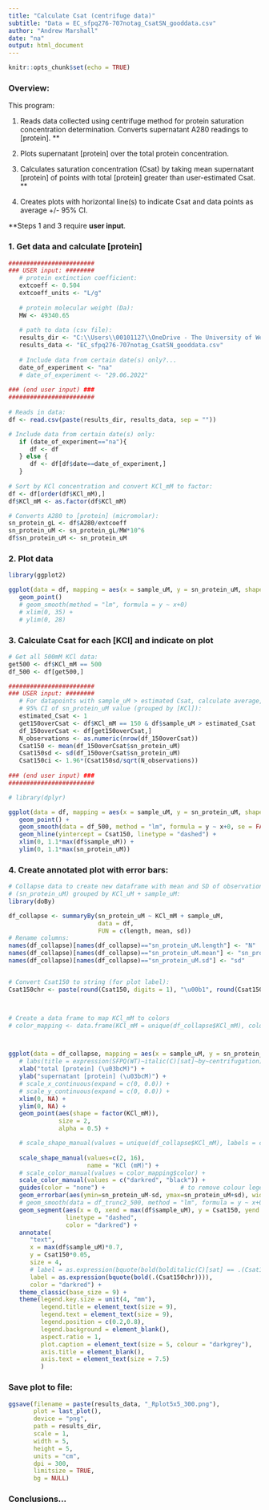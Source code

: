 ```yaml
---
title: "Calculate Csat (centrifuge data)"
subtitle: "Data = EC_sfpq276-707notag_CsatSN_gooddata.csv"
author: "Andrew Marshall"
date: "na"
output: html_document
---
```


```r
knitr::opts_chunk$set(echo = TRUE)
```

### Overview:

This program:

1. Reads data collected using centrifuge method for protein saturation 
concentration determination. Converts supernatant A280 readings to [protein]. **

2. Plots supernatant [protein] over the total protein concentration.

3. Calculates saturation concentration (Csat) by taking mean supernatant [protein] 
of points with total [protein] greater than user-estimated Csat. **

4. Creates plots with horizontal line(s) to indicate Csat and data points as 
average +/- 95% CI.


\*\*Steps 1 and 3 require **user input**. 

### 1. Get data and calculate [protein]

```r
########################
### USER input: ########
   # protein extinction coefficient:
   extcoeff <- 0.504
   extcoeff_units <- "L/g"
   
   # protein molecular weight (Da):
   MW <- 49340.65
   
   # path to data (csv file):
   results_dir <- "C:\\Users\\00101127\\OneDrive - The University of Western Australia\\Documents\\LLPS results\\centrifuge_assays\\"
   results_data <- "EC_sfpq276-707notag_CsatSN_gooddata.csv"
   
   # Include data from certain date(s) only?...
   date_of_experiment <- "na"
   # date_of_experiment <- "29.06.2022"
   
### (end user input) ###
########################
   
# Reads in data: 
df <- read.csv(paste(results_dir, results_data, sep = ""))

# Include data from certain date(s) only:
   if (date_of_experiment=="na"){
      df <- df
   } else {
      df <- df[df$date==date_of_experiment,]
   }
   
# Sort by KCl concentration and convert KCl_mM to factor:
df <- df[order(df$KCl_mM),]
df$KCl_mM <- as.factor(df$KCl_mM)

# Converts A280 to [protein] (micromolar):
sn_protein_gL <- df$A280/extcoeff
sn_protein_uM <- sn_protein_gL/MW*10^6
df$sn_protein_uM <- sn_protein_uM

```

### 2. Plot data
```r
library(ggplot2)

ggplot(data = df, mapping = aes(x = sample_uM, y = sn_protein_uM, shape = KCl_mM)) +
   geom_point()
   # geom_smooth(method = "lm", formula = y ~ x+0) 
   # xlim(0, 35) +
   # ylim(0, 28)

```

### 3. Calculate Csat for each [KCl] and indicate on plot
```r
# Get all 500mM KCl data:
get500 <- df$KCl_mM == 500
df_500 <- df[get500,]

########################
### USER input: ########
   # For datapoints with sample_uM > estimated Csat, calculate average, SD and
   # 95% CI of sn_protein_uM value (grouped by [KCl]):
   estimated_Csat <- 1
   get150overCsat <- df$KCl_mM == 150 & df$sample_uM > estimated_Csat
   df_150overCsat <- df[get150overCsat,]
   N_observations <- as.numeric(nrow(df_150overCsat))
   Csat150 <- mean(df_150overCsat$sn_protein_uM)
   Csat150sd <- sd(df_150overCsat$sn_protein_uM)
   Csat150ci <- 1.96*(Csat150sd/sqrt(N_observations))
   
### (end user input) ###
########################

# library(dplyr)

ggplot(data = df, mapping = aes(x = sample_uM, y = sn_protein_uM, shape = KCl_mM)) +
   geom_point() +
   geom_smooth(data = df_500, method = "lm", formula = y ~ x+0, se = FALSE) +
   geom_hline(yintercept = Csat150, linetype = "dashed") +
   xlim(0, 1.1*max(df$sample_uM)) +
   ylim(0, 1.1*max(sn_protein_uM))

```

### 4. Create annotated plot with error bars: 
```r
# Collapse data to create new dataframe with mean and SD of observations
# (sn_protein_uM) grouped by KCl_uM + sample_uM:
library(doBy)

df_collapse <- summaryBy(sn_protein_uM ~ KCl_mM + sample_uM, 
                         data = df, 
                         FUN = c(length, mean, sd))
# Rename columns:
names(df_collapse)[names(df_collapse)=="sn_protein_uM.length"] <- "N"
names(df_collapse)[names(df_collapse)=="sn_protein_uM.mean"] <- "sn_protein_uM"
names(df_collapse)[names(df_collapse)=="sn_protein_uM.sd"] <- "sd"


# Convert Csat150 to string (for plot label):
Csat150chr <- paste(round(Csat150, digits = 1), "\u00b1", round(Csat150ci, digits = 1), "\u03bcM")



# Create a data frame to map KCl_mM to colors
# color_mapping <- data.frame(KCl_mM = unique(df_collapse$KCl_mM), color = c("darkred", "black"))



ggplot(data = df_collapse, mapping = aes(x = sample_uM, y = sn_protein_uM, group = KCl_mM, color = KCl_mM)) +
   # labs(title = expression(SFPQ(WT)~italic(C)[sat]~by~centrifugation), caption = "Error bars are SD (n = 3). Csat uncertainty expressed as 95% CI.") +
   xlab("total [protein] (\u03bcM)") +
   ylab("supernatant [protein] (\u03bcM)") +
   # scale_x_continuous(expand = c(0, 0.0)) + 
   # scale_y_continuous(expand = c(0, 0.0)) +
   xlim(0, NA) +
   ylim(0, NA) +
   geom_point(aes(shape = factor(KCl_mM)), 
              size = 2,
              alpha = 0.5) +

   # scale_shape_manual(values = unique(df_collapse$KCl_mM), labels = color_mapping$KCl_mM) +
 
   scale_shape_manual(values=c(2, 16),
                      name = "KCl (mM)") +
   # scale_color_manual(values = color_mapping$color) +
   scale_color_manual(values = c("darkred", "black")) +
   guides(color = "none") +                     # to remove colour legend
   geom_errorbar(aes(ymin=sn_protein_uM-sd, ymax=sn_protein_uM+sd), width=max(df$sample_uM*0.04)) +
   # geom_smooth(data = df_trunc2_500, method = "lm", formula = y ~ x+0, se = FALSE, colour = "black", size = 0.5) +
   geom_segment(aes(x = 0, xend = max(df$sample_uM), y = Csat150, yend = Csat150),
                linetype = "dashed",
                color = "darkred") +
   annotate(
      "text",
      x = max(df$sample_uM)*0.7,
      y = Csat150*0.05,
      size = 4,
      # label = as.expression(bquote(bold(bolditalic(C)[sat] == .(Csat150chr))))) +
      label = as.expression(bquote(bold(.(Csat150chr)))),
      color = "darkred") +
   theme_classic(base_size = 9) +
   theme(legend.key.size = unit(4, "mm"),
         legend.title = element_text(size = 9),
         legend.text = element_text(size = 9),
         legend.position = c(0.2,0.8),
         legend.background = element_blank(),
         aspect.ratio = 1,
         plot.caption = element_text(size = 5, colour = "darkgrey"),
         axis.title = element_blank(),
         axis.text = element_text(size = 7.5)
         )
```



### Save plot to file:
```r
ggsave(filename = paste(results_data, "_Rplot5x5_300.png"), 
       plot = last_plot(), 
       device = "png", 
       path = results_dir, 
       scale = 1,
       width = 5,
       height = 5,
       units = "cm",
       dpi = 300,
       limitsize = TRUE,
       bg = NULL)
```



### Conclusions...

